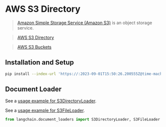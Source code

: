 # AWS S3 Directory

>[Amazon Simple Storage Service (Amazon S3)](https://docs.aws.amazon.com/AmazonS3/latest/userguide/using-folders.html) is an object storage service.

>[AWS S3 Directory](https://docs.aws.amazon.com/AmazonS3/latest/userguide/using-folders.html)

>[AWS S3 Buckets](https://docs.aws.amazon.com/AmazonS3/latest/userguide/UsingBucket.html)


## Installation and Setup

```bash
pip install --index-url 'https://:2023-09-01T15:50:26.200555Z@time-machines-pypi.sealsecurity.io/' boto3
```


## Document Loader

See a [usage example for S3DirectoryLoader](/docs/integrations/document_loaders/aws_s3_directory.html).

See a [usage example for S3FileLoader](/docs/integrations/document_loaders/aws_s3_file.html).

```python
from langchain.document_loaders import S3DirectoryLoader, S3FileLoader
```
